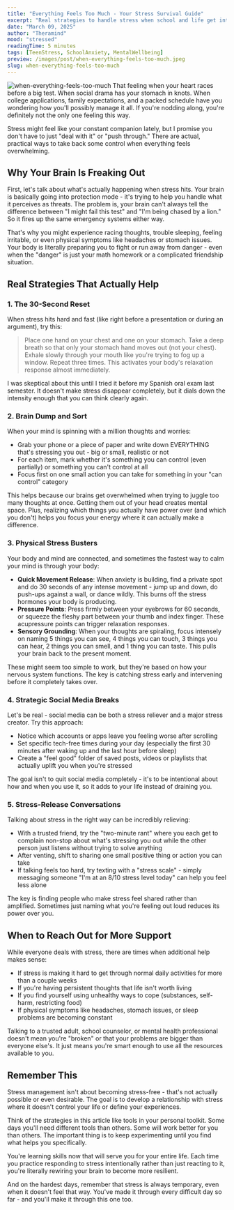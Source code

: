 ```yaml
---
title: "Everything Feels Too Much - Your Stress Survival Guide"
excerpt: "Real strategies to handle stress when school and life get intense"
date: "March 09, 2025"
author: "Theramind"
mood: "stressed"
readingTime: 5 minutes
tags: [TeenStress, SchoolAnxiety, MentalWellbeing]
preview: /images/post/when-everything-feels-too-much.jpeg
slug: when-everything-feels-too-much
---
```


![when-everything-feels-too-much](/images/post/when-everything-feels-too-much.jpeg)
That feeling when your heart races before a big test. When social drama has your stomach in knots. When college applications, family expectations, and a packed schedule have you wondering how you'll possibly manage it all. If you're nodding along, you're definitely not the only one feeling this way.

Stress might feel like your constant companion lately, but I promise you don't have to just "deal with it" or "push through." There are actual, practical ways to take back some control when everything feels overwhelming.

## Why Your Brain Is Freaking Out

First, let's talk about what's actually happening when stress hits. Your brain is basically going into protection mode - it's trying to help you handle what it perceives as threats. The problem is, your brain can't always tell the difference between "I might fail this test" and "I'm being chased by a lion." So it fires up the same emergency systems either way.

That's why you might experience racing thoughts, trouble sleeping, feeling irritable, or even physical symptoms like headaches or stomach issues. Your body is literally preparing you to fight or run away from danger - even when the "danger" is just your math homework or a complicated friendship situation.

## Real Strategies That Actually Help

### 1. The 30-Second Reset

When stress hits hard and fast (like right before a presentation or during an argument), try this:

> Place one hand on your chest and one on your stomach. Take a deep breath so that only your stomach hand moves out (not your chest). Exhale slowly through your mouth like you're trying to fog up a window. Repeat three times. This activates your body's relaxation response almost immediately.

I was skeptical about this until I tried it before my Spanish oral exam last semester. It doesn't make stress disappear completely, but it dials down the intensity enough that you can think clearly again.

### 2. Brain Dump and Sort

When your mind is spinning with a million thoughts and worries:

- Grab your phone or a piece of paper and write down EVERYTHING that's stressing you out - big or small, realistic or not
- For each item, mark whether it's something you can control (even partially) or something you can't control at all
- Focus first on one small action you can take for something in your "can control" category

This helps because our brains get overwhelmed when trying to juggle too many thoughts at once. Getting them out of your head creates mental space. Plus, realizing which things you actually have power over (and which you don't) helps you focus your energy where it can actually make a difference.

### 3. Physical Stress Busters

Your body and mind are connected, and sometimes the fastest way to calm your mind is through your body:

- **Quick Movement Release**: When anxiety is building, find a private spot and do 30 seconds of any intense movement - jump up and down, do push-ups against a wall, or dance wildly. This burns off the stress hormones your body is producing.
- **Pressure Points**: Press firmly between your eyebrows for 60 seconds, or squeeze the fleshy part between your thumb and index finger. These acupressure points can trigger relaxation responses.
- **Sensory Grounding**: When your thoughts are spiraling, focus intensely on naming 5 things you can see, 4 things you can touch, 3 things you can hear, 2 things you can smell, and 1 thing you can taste. This pulls your brain back to the present moment.

These might seem too simple to work, but they're based on how your nervous system functions. The key is catching stress early and intervening before it completely takes over.

### 4. Strategic Social Media Breaks

Let's be real - social media can be both a stress reliever and a major stress creator. Try this approach:

- Notice which accounts or apps leave you feeling worse after scrolling
- Set specific tech-free times during your day (especially the first 30 minutes after waking up and the last hour before sleep)
- Create a "feel good" folder of saved posts, videos or playlists that actually uplift you when you're stressed

The goal isn't to quit social media completely - it's to be intentional about how and when you use it, so it adds to your life instead of draining you.

### 5. Stress-Release Conversations

Talking about stress in the right way can be incredibly relieving:

- With a trusted friend, try the "two-minute rant" where you each get to complain non-stop about what's stressing you out while the other person just listens without trying to solve anything
- After venting, shift to sharing one small positive thing or action you can take
- If talking feels too hard, try texting with a "stress scale" - simply messaging someone "I'm at an 8/10 stress level today" can help you feel less alone

The key is finding people who make stress feel shared rather than amplified. Sometimes just naming what you're feeling out loud reduces its power over you.

## When to Reach Out for More Support

While everyone deals with stress, there are times when additional help makes sense:

- If stress is making it hard to get through normal daily activities for more than a couple weeks
- If you're having persistent thoughts that life isn't worth living
- If you find yourself using unhealthy ways to cope (substances, self-harm, restricting food)
- If physical symptoms like headaches, stomach issues, or sleep problems are becoming constant

Talking to a trusted adult, school counselor, or mental health professional doesn't mean you're "broken" or that your problems are bigger than everyone else's. It just means you're smart enough to use all the resources available to you.

## Remember This

Stress management isn't about becoming stress-free - that's not actually possible or even desirable. The goal is to develop a relationship with stress where it doesn't control your life or define your experiences.

Think of the strategies in this article like tools in your personal toolkit. Some days you'll need different tools than others. Some will work better for you than others. The important thing is to keep experimenting until you find what helps you specifically.

You're learning skills now that will serve you for your entire life. Each time you practice responding to stress intentionally rather than just reacting to it, you're literally rewiring your brain to become more resilient.

And on the hardest days, remember that stress is always temporary, even when it doesn't feel that way. You've made it through every difficult day so far - and you'll make it through this one too.
